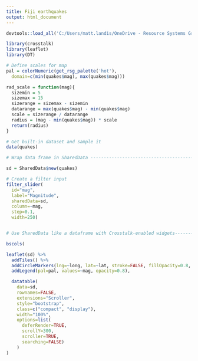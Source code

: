 ```yaml
---
title: Fiji earthquakes
output: html_document
---
```


```r

devtools::load_all('C:/Users/matt.landis/OneDrive - Resource Systems Group, Inc/Git/tmrtools')

library(crosstalk)
library(leaflet)
library(DT)

# Define scales for map
pal = colorNumeric(get_rsg_palette('hot'),
  domain=c(min(quakes$mag), max(quakes$mag)))

rad_scale = function(mag){
  sizemin = 5
  sizemax = 15
  sizerange = sizemax - sizemin
  datarange = max(quakes$mag) - min(quakes$mag)
  scale = sizerange / datarange
  radius = (mag - min(quakes$mag)) * scale
  return(radius)
}

# Get built-in dataset and sample it
data(quakes)

# Wrap data frame in SharedData ------------------------------------------------

sd = SharedData$new(quakes)

```

```r
# Create a filter input
filter_slider(
  id="mag", 
  label="Magnitude", 
  sharedData=sd,
  column=~mag,
  step=0.1,
  width=250)


# Use SharedData like a dataframe with Crosstalk-enabled widgets--------------

bscols(

leaflet(sd) %>%
  addTiles() %>%
  addCircleMarkers(lng=~long, lat=~lat, stroke=FALSE, fillOpacity=0.8, color=~pal(mag), radius=~rad_scale(mag)) %>%
  addLegend(pal=pal, values=~mag, opacity=0.8),

  datatable(
    data=sd,
    rownames=FALSE,
    extensions="Scroller",
    style="bootstrap",
    class=c("compact", "display"),
    width="100%",
    options=list(
      deferRender=TRUE,
      scrollY=300,
      scroller=TRUE,
      searching=FALSE)
    )
)
```
